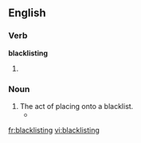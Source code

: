 ==English==
===Verb===
'''blacklisting'''
# {{present participle of|[[blacklist]]}}

===Noun===
{{en-noun}}

# The act of placing onto a blacklist.
#*{{quote-news|year=2009|date=February 22|author=Kevin Baker|title=Blood on the Street|work=New York Times|url=http://www.nytimes.com/2009/02/22/books/review/Baker-t.html
|passage=Efforts to unionize were routinely met with clubbings, shootings, jailings, '''blacklistings''' and executions, perpetrated not only by well-armed legions of company goons, but also by police officers, deputies, National Guardsmen and even regular soldiers. }}

[[fr:blacklisting]]
[[vi:blacklisting]]